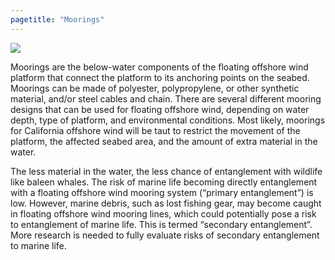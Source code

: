 ```yaml
---
pagetitle: "Moorings"
---
```


::: {.grid}
::::: {.g-col-5}
::::::: {#mooring-img}
![](../../../images/infographic/moorings.png)
:::::::
:::::
::::: {.g-col-7}
::::::: {#mooring-info}
Moorings are the below-water components of the floating offshore wind platform that connect the platform to its anchoring points on the seabed. Moorings can be made of polyester, polypropylene, or other synthetic material, and/or steel cables and chain. There are several different mooring designs that can be used for floating offshore wind, depending on water depth, type of platform, and environmental conditions. Most likely, moorings for California offshore wind will be taut to restrict the movement of the platform, the affected seabed area, and the amount of extra material in the water. 

The less material in the water, the less chance of entanglement with wildlife like baleen whales. The risk of marine life becoming directly entanglement with a floating offshore wind mooring system (“primary entanglement”) is low. However, marine debris, such as lost fishing gear, may become caught in floating offshore wind mooring lines, which could potentially pose a risk to entanglement of marine life. This is termed “secondary entanglement”. More research is needed to fully evaluate risks of secondary entanglement to marine life.
:::::::
:::::
:::
